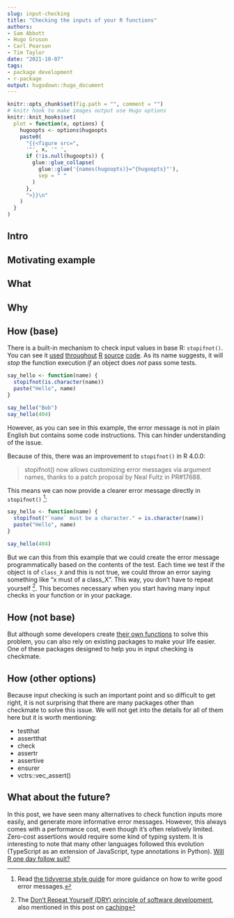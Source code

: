 ```yaml
---
slug: input-checking
title: "Checking the inputs of your R functions" 
authors: 
- Sam Abbott
- Hugo Gruson
- Carl Pearson
- Tim Taylor
date: "2021-10-07" 
tags: 
- package development 
- r-package
output: hugodown::hugo_document
---
```


```r

knitr::opts_chunk$set(fig.path = "", comment = "")
# knitr hook to make images output use Hugo options
knitr::knit_hooks$set(
  plot = function(x, options) {
    hugoopts <- options$hugoopts
    paste0(
      "{{<figure src=",
      '"', x, '" ',
      if (!is.null(hugoopts)) {
        glue::glue_collapse(
          glue::glue('{names(hugoopts)}="{hugoopts}"'),
          sep = " "
        )
      },
      ">}}\n"
    )
  }
)

```

## Intro

## Motivating example

## What

## Why

## How (base)

There is a built-in mechanism to check input values in base R: `stopifnot()`.
You can see it [used](https://github.com/wch/r-source/blob/79298c499218846d14500255efd622b5021c10ec/src/library/stats/R/approx.R#L78) [throughout](https://github.com/wch/r-source/blob/79298c499218846d14500255efd622b5021c10ec/src/library/stats/R/cor.R#L36) [R](https://github.com/wch/r-source/blob/79298c499218846d14500255efd622b5021c10ec/src/library/graphics/R/smoothScatter.R#L47) [source](https://github.com/wch/r-source/blob/79298c499218846d14500255efd622b5021c10ec/src/library/base/R/srcfile.R#L23) [code](https://github.com/wch/r-source/blob/79298c499218846d14500255efd622b5021c10ec/src/library/base/R/parse.R#L65).
As its name suggests, it will *stop* the function execution *if* an object does *not* pass some tests.

```r
say_hello <- function(name) {
  stopifnot(is.character(name))
  paste("Hello", name)
}

say_hello("Bob")
say_hello(404)
```

However, as you can see in this example, the error message is not in plain English but contains some code instructions.
This can hinder understanding of the issue.

Because of this, there was an improvement to `stopifnot()` in R 4.0.0:

> stopifnot() now allows customizing error messages via argument names, thanks to a patch proposal by Neal Fultz in PR\#17688.

This means we can now provide a clearer error message directly in `stopifnot()` [^1]:

[^1]: Read [the tidyverse style guide](https://style.tidyverse.org/error-messages.html) for more guidance on how to write good error messages.

```r
say_hello <- function(name) {
  stopifnot("`name` must be a character." = is.character(name))
  paste("Hello", name)
}

say_hello(404)
```

But we can this from this example that we could create the error message programmatically based on the contents of the test.
Each time we test if the object is of `class_X` and this is not true, we could throw an error saying something like "x must of a class_X".
This way, you don't have to repeat yourself [^2].
This becomes necessary when you start having many input checks in your function or in your package.

[^2]: The [Don't Repeat Yourself (DRY) principle of software development](https://en.wikipedia.org/wiki/Don't_repeat_yourself), also mentioned in this post on [caching](https://blog.r-hub.io/2021/07/30/cache/)

## How (not base)

But although some developers create [their own functions](https://github.com/djnavarro/bs4cards/blob/a021d731a307ec7af692a42364308b60e2bf9827/R/validators.R) to solve this problem, you can also rely on existing packages to make your life easier.
One of these packages designed to help you in input checking is checkmate.

## How (other options)

Because input checking is such an important point and so difficult to get right, it is not surprising that there are many packages other than checkmate to solve this issue.
We will not get into the details for all of them here but it is worth mentioning:

-   testthat
-   assertthat
-   check
-   assertr
-   assertive
-   ensurer
-   vctrs::vec_assert()

## What about the future?

In this post, we have seen many alternatives to check function inputs more easily, and generate more informative error messages.
However, this always comes with a performance cost, even though it's often relatively limited.
Zero-cost assertions would require some kind of typing system.
It is interesting to note that many other languages followed this evolution (TypeScript as an extension of JavaScript, type annotations in Python).
[Will R one day follow suit?](https://blog.q-lang.org/posts/2021-10-16-project/)
